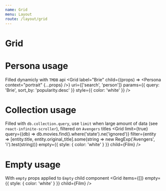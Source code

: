 ```yaml
---
name: Grid
menu: Layout
route: /layout/grid
---
```



# Grid
<PropsTable of={Grid} />

# Persona usage
Filled dynamicly with `TMDB` api
<Playground>
  <Grid
    label="Brie"
    child={(props) => <Persona context="portrait" {...props} />}
    uri={['search', 'person']}
    params={{ query: 'Brie', sort_by: 'popularity.desc' }}
    style={{ color: 'white' }}
  />
</Playground>

# Collection usage
Filled with `db.collection.query`, use `limit` when large amount of data (see `react-infinite-scroller`), filtered on `Avengers` titles
<Playground>
  <Grid
    limit={true}
    query={(db) => db.movies.find().where('state').ne('ignored')}
    filter={entity => [entity.title, entity.original_title].some(string => new RegExp('Avengers', 'i').test(string))}
    empty={{ style: { color: 'white' } }}
    child={Film}
  />
</Playground>

# Empty usage
With `empty` props applied to `Empty` child component
<Playground>
  <Grid
    items={[]}
    empty={{ style: { color: 'white' } }}
    child={Film}
  />
</Playground>
